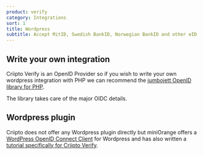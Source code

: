 ```yaml
---
product: verify
category: Integrations
sort: 1
title: Wordpress
subtitle: Accept MitID, Swedish BankID, Norwegian BankID and other eID logins with Wordpress and Criipto Verify
---
```


## Write your own integration

Criipto Verify is an OpenID Provider so if you wish to write your own wordpress integration with PHP
we can recommend the [jumbojett OpenID library for PHP](https://github.com/jumbojett/OpenID-Connect-PHP).

The library takes care of the major OIDC details.

## Wordpress plugin

Criipto does not offer any Wordpress plugin directly but miniOrange offers a [WordPress OpenID Connect Client](https://wordpress.org/plugins/miniorange-openid-connect-client/)
for Wordpress and has also written a [tutorial specifically for Criipto Verify](https://plugins.miniorange.com/wordpress-oauth-openid-connect-single-sign-on-sso-using-criipto).